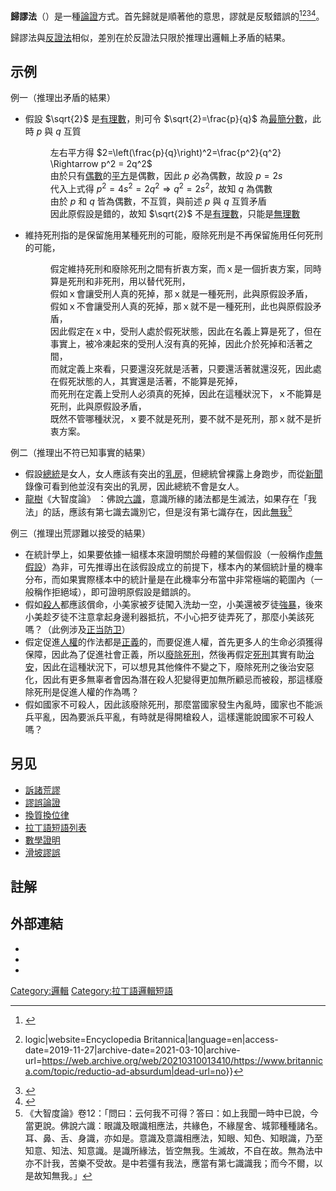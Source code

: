 {{Original research|time=2021-02-02T11:00:03+00:00}}
'''歸謬法'''（{{Lang-la|Reductio ad absurdum}}）是一種[[論證|論證]]方式。首先歸就是順著他的意思，謬就是反駁錯誤的<ref>{{Cite web|url=https://mathvault.ca/math-glossary/#contradiction|title=The Definitive Glossary of Higher Mathematical Jargon — Proof by Contradiction|date=2019-08-01|website=Math Vault|language=en-US|access-date=2019-11-27|archive-date=2020-02-28|archive-url=https://web.archive.org/web/20200228211953/https://mathvault.ca/math-glossary/#contradiction|dead-url=no}}</ref><ref name=":0">{{Cite web|url=https://www.britannica.com/topic/reductio-ad-absurdum|title=Reductio ad absurdum {{!}} logic|website=Encyclopedia Britannica|language=en|access-date=2019-11-27|archive-date=2021-03-10|archive-url=https://web.archive.org/web/20210310013410/https://www.britannica.com/topic/reductio-ad-absurdum|dead-url=no}}</ref><ref>{{citation|title=reductio ad absurdum|work=Collins English Dictionary – Complete and Unabridged|edition=12th|year=2014|orig-year=1991|access-date=October 29, 2016|url=http://www.thefreedictionary.com/reductio+ad+absurdum|archive-date=2021-03-10|archive-url=https://web.archive.org/web/20210310123212/https://www.thefreedictionary.com/reductio+ad+absurdum|dead-url=no}}</ref><ref name="IEP">{{cite encyclopedia |url = http://www.utm.edu/research/iep/r/reductio.htm |encyclopedia = The Internet Encyclopedia of Philosophy |title = Reductio ad absurdum |author = Nicholas Rescher |access-date = 21 July 2009 |archive-date = 2010-07-12 |archive-url = https://web.archive.org/web/20100712040857/http://www.utm.edu/research/iep/r/reductio.htm |dead-url = no }}</ref>。

歸謬法與[[反證法|反證法]]相似，差別在於反證法只限於推理出邏輯上矛盾的結果。

== 示例 ==
;例一（推理出矛盾的結果）
* 假設 <math>\sqrt{2}</math> 是[[有理數|有理數]]，則可令 <math>\sqrt{2}=\frac{p}{q}</math> 為[[最簡分數|最簡分數]]，此時 <math>p</math> 與 <math>q</math> 互質
*:左右平方得 <math>2=\left(\frac{p}{q}\right)^2=\frac{p^2}{q^2} \Rightarrow p^2 = 2q^2</math>
*:由於只有[[偶數|偶數]]的[[平方|平方]]是偶數，因此 <math>p</math> 必為偶數，故設 <math>p=2s</math>
*:代入上式得 <math> p^2=4s^2 = 2q^2 \Rightarrow q^2=2s^2</math>，故知 <math>q</math> 為偶數
*:由於 <math>p</math> 和 <math>q</math> 皆為偶數，不互質，與前述 <math>p</math> 與 <math>q</math> 互質矛盾
*:因此原假設是錯的，故知 <math>\sqrt{2}</math> 不是[[有理數|有理數]]，只能是[[無理數|無理數]]
* 維持死刑指的是保留施用某種死刑的可能，廢除死刑是不再保留施用任何死刑的可能，
*:假定維持死刑和廢除死刑之間有折衷方案，而ｘ是一個折衷方案，同時算是死刑和非死刑，用以替代死刑，
*:假如ｘ會讓受刑人真的死掉，那ｘ就是一種死刑，此與原假設矛盾，
*:假如ｘ不會讓受刑人真的死掉，那ｘ就不是一種死刑，此也與原假設矛盾，
*:因此假定在ｘ中，受刑人處於假死狀態，因此在名義上算是死了，但在事實上，被冷凍起來的受刑人沒有真的死掉，因此介於死掉和活著之間，
*:而就定義上來看，只要還沒死就是活著，只要還活著就還沒死，因此處在假死狀態的人，其實還是活著，不能算是死掉，
*:而死刑在定義上受刑人必須真的死掉，因此在這種狀況下，ｘ不能算是死刑，此與原假設矛盾，
*:既然不管哪種狀況，ｘ要不就是死刑，要不就不是死刑，那ｘ就不是折衷方案。

;例二（推理出不符已知事實的結果）
* 假設[[總統|總統]]是女人，女人應該有突出的[[乳房|乳房]]，但總統曾裸露上身跑步，而從[[新聞|新聞]]錄像可看到他並沒有突出的乳房，因此總統不會是女人。
* [[龍樹|龍樹]]《大智度論》 ：佛說[[六識|六識]]，意識所緣的諸法都是生滅法，如果存在「我法」的話，應該有第七識去識別它，但是沒有第七識存在，因此[[無我|無我]]<ref>《大智度論》卷12：「問曰：云何我不可得？答曰：如上我聞一時中已說，今當更說。佛說六識：眼識及眼識相應法，共緣色，不緣屋舍、城郭種種諸名。耳、鼻、舌、身識，亦如是。意識及意識相應法，知眼、知色、知眼識，乃至知意、知法、知意識。是識所緣法，皆空無我。生滅故，不自在故。無為法中亦不計我，苦樂不受故。是中若彊有我法，應當有第七識識我；而今不爾，以是故知無我。」</ref>

;例三（推理出荒謬難以接受的結果）
* 在統計學上，如果要依據一組樣本來證明關於母體的某個假設（一般稱作[[虛無假設|虛無假設]]）為非，可先推導出在該假設成立的前提下，樣本內的某個統計量的機率分布，而如果實際樣本中的統計量是在此機率分布當中非常極端的範圍內（一般稱作拒絕域），即可證明原假設是錯誤的。
* 假如[[殺人|殺人]]都應該償命，小美家被歹徒闖入洗劫一空，小美還被歹徒[[強姦|強暴]]，後來小美趁歹徒不注意拿起身邊利器抵抗，不小心把歹徒弄死了，那麼小美該死嗎？（此例涉及[[正当防卫|正当防卫]]）
* 假定促進[[人權|人權]]的作法都是[[正義|正義]]的，而要促進人權，首先更多人的生命必須獲得保障，因此為了促進社會正義，所以[[廢除死刑|廢除死刑]]，然後再假定[[死刑|死刑]]其實有助[[治安|治安]]，因此在這種狀況下，可以想見其他條件不變之下，廢除死刑之後治安惡化，因此有更多無辜者會因為潛在殺人犯變得更加無所顧忌而被殺，那這樣廢除死刑是促進人權的作為嗎？
* 假如國家不可殺人，因此該廢除死刑，那麼當國家發生內亂時，國家也不能派兵平亂，因為要派兵平亂，有時就是得開槍殺人，這樣還能說國家不可殺人嗎？

==另见==
* [[訴諸荒謬|訴諸荒謬]]
* [[謬誤論證|謬誤論證]]
* [[換質換位律|換質換位律]]
* [[拉丁語短語列表|拉丁語短語列表]]
* [[數學證明|數學證明]]
* [[滑坡謬誤|滑坡謬誤]]

==註解==
<references />

== 外部連結 ==
*{{wiktionary-inline|en:reductio ad absurdum|per impossibile}}
* {{cite web|author=Rescher, Nicholas|title=Reductio ad Absurdum|url=http://www.iep.utm.edu/reductio/|accessdate=2014-04-28|language=en|archive-date=2021-04-01|archive-url=https://web.archive.org/web/20210401155116/https://iep.utm.edu/reductio/|dead-url=no}}
*{{cite IEP |url-id=reductio/ |title=Reductio ad absurdum}}

[[Category:邏輯|Category:邏輯]]
[[Category:拉丁語邏輯短語|Category:拉丁語邏輯短語]]